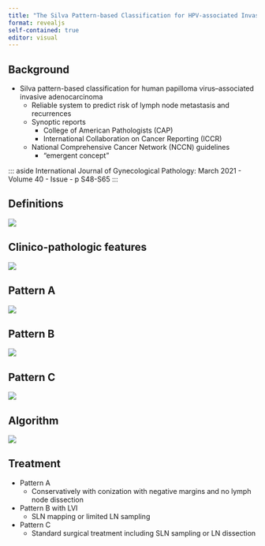 ```yaml
---
title: "The Silva Pattern-based Classification for HPV-associated Invasive Endocervical Adenocarcinoma"
format: revealjs
self-contained: true
editor: visual
---
```


## Background

-   Silva pattern-based classification for human papilloma virus--associated invasive adenocarcinoma
    -   Reliable system to predict risk of lymph node metastasis and recurrences
    -   Synoptic reports
        -   College of American Pathologists (CAP)
        -   International Collaboration on Cancer Reporting (ICCR)
    -   National Comprehensive Cancer Network (NCCN) guidelines
        -   "emergent concept"

::: aside International Journal of Gynecological Pathology: March 2021 - Volume 40 - Issue - p S48-S65 :::

## Definitions

![](https://www.jkangpathology.com/img/silva/T2.jpeg)

## Clinico-pathologic features

![](https://www.jkangpathology.com/img/silva/T4.jpeg)

## Pattern A

![](https://www.jkangpathology.com/img/silva/F1.jpeg)

## Pattern B

![](https://www.jkangpathology.com/img/silva/F4.jpeg)

## Pattern C

![](https://www.jkangpathology.com/img/silva/F5.jpeg)

## Algorithm

![](https://www.jkangpathology.com/img/silva/F11.jpeg)

## Treatment

-   Pattern A
    -   Conservatively with conization with negative margins and no lymph node dissection
-   Pattern B with LVI
    -   SLN mapping or limited LN sampling
-   Pattern C
    -   Standard surgical treatment including SLN sampling or LN dissection
